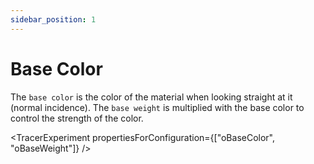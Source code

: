 ```yaml
---
sidebar_position: 1
---
```



# Base Color

The `base color` is the color of the material when looking straight at it (normal incidence). The `base weight` is multiplied with the base color to control the strength of the color.

<TracerExperiment propertiesForConfiguration={["oBaseColor", "oBaseWeight"]} />
